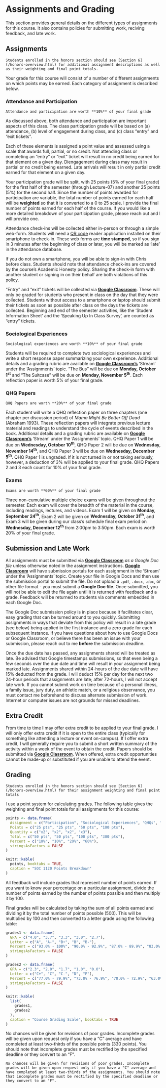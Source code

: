 # Assignments and Grading
This section provides general details on the different types of assignments for this course. It also contains policies for submitting work, reciving feedback, and late work.

## Assignments

```block
Students enrolled in the honors section should see [Section 6](/honors-overview.html) for additional assignment descriptions as well as their weighting and final point totals.
```

Your grade for this course will consist of a number of different assignments on which points may be earned. Each category of assignment is described below.

### Attendance and Participation

```block
Attendance and participation are worth **10%** of your final grade
```

As discussed above, both attendance and participation are important aspects of this class. The class participation grade will be based on (a) attendance, (b) level of engagement during class, and (c) class "entry" and "exit tickets".

Each of these elements is assigned a point value and assessed using a scale that awards full, partial, or no credit. Not attending class or completing an "entry" or "exit" ticket will result in no credit being earned for that element on a given day. Diengagement during class may result in partial or no credit being earned. Late arrivals will result in only partial credit earned for that element on a given day.

Your participation grade will be split, with 25 points (5% of your final grade) for the first half of the semester (through Lecture-07) and another 25 points (5%) for the second half. Since the number of points awarded for participation are variable, the total number of points earned for each half will be **weighted** so that it is converted to a 0 to 25 scale. I provide the final number of points earned for each half of the course. If you would like a more detailed breakdown of your participation grade, please reach out and I will provide one.

Attendance check-ins will be collected either in-person or through a simple web-form. Students will need a [QR code](https://en.wikipedia.org/wiki/QR_code) reader application installed on their smartphone to check-in. These web forms are **time stamped**, so if you sign in 3 minutes after the beginning of class or later, you will be marked as 'late' in the attendance database. 

If you do not own a smartphone, you will be able to sign-in with Chris before class. Students should note that attendance check-ins are covered by the course's Academic Honesty policy. Sharing the check-in form with another student or signing in on their behalf are both violations of this policy.

"Entry" and "exit" tickets will be collected via **[Google Classroom](https://classroom.google.com)**. These will only be graded for students who present in class on the day that they were collected. Students without access to a smartphone or laptop should submit their tickets as soon as possible after class on the days the tickets are collected. Beginning and end of the semester activities, like the 'Student Information Sheet' and the 'Speaking Up In Class Survey', are counted as "entry" tickets.

### Sociological Experiences

```block
Sociological experiences are worth **10%** of your final grade
```

Students will be required to complete two sociological experiences and write a short response paper summarizing your own experience. Additional details and a grading rubric are available on **[Google Classroom's](https://classroom.google.com)** 'Stream' under the 'Assignments' topic. "The Bus" will be due on **Monday, October 1^st^** and "The Suitcase" will be due on **Monday, November 5^th^**. Each reflection paper is worth 5% of your final grade.

### QHQ Papers

```block
QHQ Papers are worth **20%** of your final grade
```

Each student will write a QHQ reflection paper on three chapters (one chapter per discussion period) of *Mama Might Be Better Off Dead* (Abraham 1993). These reflection papers will integrate previous lecture material and readings to understand the cycle of events described in the book. Additional details and a grading rubric are available on **[Google Classroom's](https://classroom.google.com)** 'Stream' under the 'Assignments' topic. QHQ Paper 1 will be due on **Wednesday, October 10^th^**, QHQ Paper 2 will be due on **Wednesday, November 14^th^**, and QHQ Paper 3 will be due on **Wednesday, December 5^th^**. QHQ Paper 1 is ungraded. If it is not turned in or not taking seriously, however, a deduction of 3% will be applied to your final grade. QHQ Papers 2 and 3 each count for 10% of your final grade.

### Exams

```block
Exams are worth **60%** of your final grade
```

Three non-cumulative multiple choice exams will be given throughout the semester. Each exam will cover the breadth of the material in the course, including readings, lectures, and videos. Exam 1 will be given on **Monday, September 24^th^**, Exam 2 will be given on **Wednesday, October 31^th^**, and Exam 3 will be given during our class's schedule final exam period on **Wednesday, December 12^th^** from 2:00pm to 3:50pm. Each exam is worth 20% of your final grade.

## Submission and Late Work

All assignments must be submitted via **[Google Classroom](https://classroom.google.com)** *as a Google Doc file* unless otherwise noted in the assignment instructions. **[Google Classroom](https://classroom.google.com)** will have submission portals for each assignment in the 'Stream' under the 'Assignments' topic. Create your file in Google Docs and then use the submission portal to submit the file. Do not upload a `.pdf`, `.docx`, `.doc`, or other file format - you must submit a **Google Doc file**. Once submitted, you will not be able to edit the file again until it is returned with feedback and a grade. Feedback will be returned to students via comments embedded in each Google Doc.

The Google Doc submission policy is in place because it facilitates clear, easy grading that can be turned around to you quickly. Submitting assignments in ways that deviate from this policy will result in a late grade (see below) being applied in the first instance and a zero grade for each subsequent instance. If you have questions about how to use Google Docs or Google Classroom, or believe there has been an issue with your submission, please reach out to me **before** the submission deadline.

Once the due date has passed, any assignments shared will be treated as late. Be advised that Google timestamps submissions, so that even being a few seconds over the due date and time will result in your assignment being marked late. Assignments shared within 24-hours of the due date will have 15% deducted from the grade. I will deduct 15% per day for the next two 24-hour periods that assignments are late; after 72-hours, I will not accept late work. If you cannot submit work on time because of a personal illness, a family issue, jury duty, an athletic match, or a religious observance, you must contact me beforehand to discuss alternate submission of work. Internet or computer issues are not grounds for missed deadlines. 

## Extra Credit

From time to time I may offer extra credit to be applied to your final grade. I will only offer extra credit if it is open to the entire class (typically for something like attending a lecture or event on-campus). If I offer extra credit, I will generally require you to submit a short written summary of the activity within a week of the event to obtain the credit. Papers should be submitted via **[Google Classroom](https://classroom.google.com)**. When offered, extra credit opportunities cannot be made-up or substituted if you are unable to attend the event.

## Grading

```block
Students enrolled in the honors section should see [Section 6](/honors-overview.html) for their assignment weighting and final point totals
```

I use a point system for calculating grades. The following table gives the weighting and final point totals for all assignments for this course:

```r
points <- data.frame(
  Assignment = c("Participation", "Sociological Experiences", "QHQs", "Exams"),
  Points = c("25 pts", "25 pts", "50 pts", "100 pts"),
  Quantity = c("x2", "x2", "x2", "x3"),
  Total = c("50 pts", "50 pts", "100 pts", "300 pts"),
  Percent = c("10%", "10%", "20%", "60%"),
  stringsAsFactors = FALSE
)

knitr::kable(
  points, booktabs = TRUE,
  caption = "SOC 1120 Points Breakdown"
)
```

All feedback will include grades that represent number of points earned. If you want to know your percentage on a particular assignment, divide the number of points earned by the number of points possible and then multiply it by 100.

Final grades will be calculated by taking the sum of all points earned and dividing it by the total number of points possible (500). This will be multiplied by 100 and then converted to a letter grade using the
following table:

```r
grades1 <- data.frame(
  GPA = c("4.0", "3.7", "3.3", "3.0", "2.7"),
  Letter = c("A", "A-", "B+", "B", "B-"),
  Percent = c("93.0% - 100%", "90.0% - 92.9%", "87.0% - 89.9%", "83.0% - 86.9%", "80.0% - 82.9%"),
  stringsAsFactors = FALSE
)

grades2 <- data.frame(
  GPA = c("2.3", "2.0", "1.7", "1.0", "0.0"),
  Letter = c("C+", "C", "C-", "D", "F"),
  Percent = c("77.0% - 79.9%", "73.0% - 76.9%", "70.0% - 72.9%", "63.0% - 69.9%", "< 63.0%"),
  stringsAsFactors = FALSE
)

knitr::kable(
  list(
    grades1,
    grades2
  ),
  caption = "Course Grading Scale", booktabs = TRUE
)
```

No chances will be given for revisions of poor grades. Incomplete grades will be given upon request only if you have a "C" average and have completed at least two-thirds of the possible points (330 points). You should note that incomplete grades must be rectified by the specified deadline or they convert to an "F".

```block
No chances will be given for revisions of poor grades. Incomplete grades will be given upon request only if you have a "C" average and have completed at least two-thirds of the assignments. You should note that incomplete grades must be rectified by the specified deadline or they convert to an "F".
```
